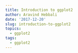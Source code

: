 ```yaml
---
title: Introduction to ggplot2
author: Aravind Hebbali
date: '2017-12-20'
slug: introduction-to-ggplot2
topics:
  - ggplot2
tags:
  - ggplot2
---
```


